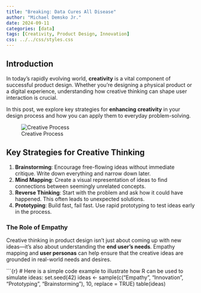 ```yaml
---
title: "Breaking: Data Cures All Disease"
author: "Michael Demsko Jr."
date: 2024-09-11
categories: [data]
tags: [Creativity, Product Design, Innovation]
css: ../../css/styles.css
---
```


## Introduction

In today's rapidly evolving world, **creativity** is a vital component of successful product design. Whether you're designing a physical product or a digital experience, understanding how creative thinking can shape user interaction is crucial.

In this post, we explore key strategies for **enhancing creativity** in your design process and how you can apply them to everyday problem-solving.

![Creative Process](https://via.placeholder.com/600x400 "Creative Process in Design")

## Key Strategies for Creative Thinking

1.  **Brainstorming**: Encourage free-flowing ideas without immediate critique. Write down everything and narrow down later.
2.  **Mind Mapping**: Create a visual representation of ideas to find connections between seemingly unrelated concepts.
3.  **Reverse Thinking**: Start with the problem and ask how it could have happened. This often leads to unexpected solutions.
4.  **Prototyping**: Build fast, fail fast. Use rapid prototyping to test ideas early in the process.

### The Role of Empathy

Creative thinking in product design isn't just about coming up with new ideas—it's also about understanding the **end user's needs**. Empathy mapping and **user personas** can help ensure that the creative ideas are grounded in real-world needs and desires.

\`\`\`{r} \# Here is a simple code example to illustrate how R can be used to simulate ideas: set.seed(42) ideas \<- sample(c("Empathy", "Innovation", "Prototyping", "Brainstorming"), 10, replace = TRUE) table(ideas)
